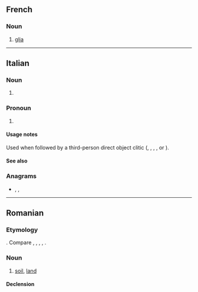 ==French==

===Noun===
{{fr-noun|f}}

# {{lb|fr|anatomy}} [[glia]]

----

==Italian==

===Noun===
{{head|it|noun form|g=f}}

# {{plural of|it|glia}}

===Pronoun===
{{head|it|pronoun}}

# {{alternative form of|it|gli}}

====Usage notes====
Used when followed by a third-person direct object clitic ({{m|it|lo}}, {{m|it|la}}, {{m|it|li}}, {{m|it|le}}, or {{m|it|ne}}).

====See also====
{{Italian personal pronouns}}

===Anagrams===
* {{l|it|egli}}, {{l|it|geli}}, {{l|it|gilè}}

----

==Romanian==

===Etymology===
{{bor|ro|sla-pro|*glьjь|t=soil}}. Compare {{cog|sh|glej}}, {{cog|ru|глей}}, {{cog|pl|glej}}, {{cog|sk|glej}}, {{cog|uk|ґлей}}.

===Noun===
{{ro-noun|f|glii}}

# [[soil]], [[land]]

====Declension====
{{ro-noun-f-ie|gli}}